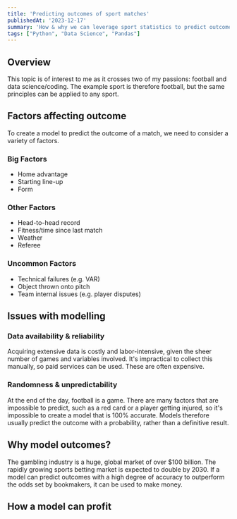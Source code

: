 ```yaml
---
title: 'Predicting outcomes of sport matches'
publishedAt: '2023-12-17'
summary: 'How & why we can leverage sport statistics to predict outcome of matches. Adapted from a presentation for a Next final round interview.'
tags: ["Python", "Data Science", "Pandas"]
---
```


## Overview
This topic is of interest to me as it crosses two of my passions: football and data science/coding. The example sport is therefore football, but the same principles can be applied to any sport.

## Factors affecting outcome
To create a model to predict the outcome of a match, we need to consider a variety of factors.

### Big Factors
- Home advantage
- Starting line-up
- Form

### Other Factors
- Head-to-head record
- Fitness/time since last match
- Weather
- Referee

### Uncommon Factors
- Technical failures (e.g. VAR)
- Object thrown onto pitch
- Team internal issues (e.g. player disputes)

## Issues with modelling

### Data availability & reliability

Acquiring extensive data is costly and labor-intensive, given the sheer number of games and variables involved. It's impractical to collect this manually, so paid services can be used. These are often expensive.

### Randomness & unpredictability

At the end of the day, football is a game. There are many factors that are impossible to predict, such as a red card or a player getting injured, so it's impossible to create a model that is 100% accurate. Models therefore usually predict the outcome with a probability, rather than a definitive result.

## Why model outcomes?

The gambling industry is a huge, global market of over $100 billion. The rapidly growing sports betting market is expected to double by 2030. If a model can predict outcomes with a high degree of accuracy to outperform the odds set by bookmakers, it can be used to make money.

## How a model can profit




